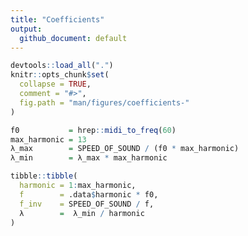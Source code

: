 ```yaml
---
title: "Coefficients"
output:
  github_document: default
---
```


```r
devtools::load_all(".")
knitr::opts_chunk$set(
  collapse = TRUE,
  comment = "#>",
  fig.path = "man/figures/coefficients-"
)
```

```r
f0           = hrep::midi_to_freq(60)
max_harmonic = 13
λ_max        = SPEED_OF_SOUND / (f0 * max_harmonic)
λ_min        = λ_max * max_harmonic
```
```r
tibble::tibble(
  harmonic = 1:max_harmonic,
  f        = .data$harmonic * f0,
  f_inv    = SPEED_OF_SOUND / f,
  λ        =  λ_min / harmonic
)
```
